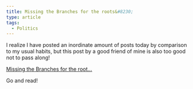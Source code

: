 ```yaml
---
title: Missing the Branches for the roots&#8230;
type: article
tags:
  - Politics
---
```


I realize I have posted an inordinate amount of posts today by comparison to my usual habits, but this post by a good friend of mine is also too good not to pass along!

[Missing the Branches for the root…](http://thepeifferfamily.blogspot.com/2008/09/missing-branches-for-roots.html)

Go and read!

